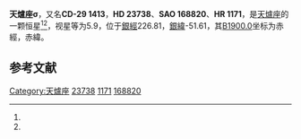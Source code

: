 {{Starbox begin
| name = 天爐座σ
}}
{{Starbox observe
| epoch = [[J2000.0|J2000.0]]
| constell = [[天爐座|天爐座]]<ref name=SIMBAD>{{cite web
 | url=http://simbad.u-strasbg.fr/simbad/sim-id?Ident=HR+1171
 | title=Pulsating variable Star
 | publisher=Centre de Données astronomiques de Strasbourg
 | work=SIMBAD
 | accessdate=2012-07-13
 | archive-date=2019-09-17
 | archive-url=https://web.archive.org/web/20190917082043/http://simbad.u-strasbg.fr/simbad/sim-id?Ident=HR+1171
 }}</ref><ref name=DATA>{{cite web
 | url=http://vizier.u-strasbg.fr/viz-bin/VizieR-5?-out.add=.&-source=5050&-corr=PK=HR&-out.max=9999&HR=1171
 | title=VizieR Detailed Page
 | accessdate=2012-07-13
 | archive-date=2016-03-05
 | archive-url=https://web.archive.org/web/20160305055048/http://vizier.u-strasbg.fr/viz-bin/VizieR-5?-out.add=.&-source=5050&-corr=PK=HR&-out.max=9999&HR=1171
 | dead-url=no
 }}</ref>
| 星官 = 
| ra = {{RA|3|46|27.4}}<ref name=SIMBAD /><ref name=DATA />
| dec = {{DEC|-29|20|17}}<ref name=SIMBAD /><ref name=DATA />
| appmag_v = 5.9<ref name=SIMBAD /><ref name=DATA />
}}
{{Starbox character
| class = A3V<ref name=SIMBAD /><ref name=DATA />
| b-v = 0.12<ref name=SIMBAD /><ref name=DATA />
| u-b = <ref name=SIMBAD /><ref name=DATA />
| r-i = <ref name=SIMBAD /><ref name=DATA />
| variable = 
}}
{{Starbox astrometry
| radial_v = 
| prop_mo_ra = -13
| parallax = 
| p_error = 
}}
{{Starbox catalog
| names =CD-29 1413，[[SAO星表|SAO]] 168820，[[HD星表|HD]] 23738，[[HR星表|HR]] 1171}}
{{Starbox reference |Simbad=HR+1171}}
{{Starbox end}}

'''天爐座σ'''，又名'''CD-29 1413'''，'''HD 23738'''、'''SAO 168820'''、'''HR 1171'''，是[[天爐座|天爐座]]的一颗恒星<ref name=SIMBAD /><ref name=DATA />，视星等为5.9，位于[[銀道座標系|銀經]]226.81，[[銀道座標系|銀緯]]-51.61，其[[B1900.0|B1900.0]]坐标为赤經{{RA|3|42|22.7}}，赤緯{{DEC|-29|-51.61|56}}。

== 参考文献 ==
{{reflist}}

{{star-stub}}

{{天爐座恒星}}
[[Category:天爐座|Category:天爐座]]
[[Category:HD和HDE天體|23738]]
[[Category:HR天體|1171]]
[[Category:SAO天體|168820]]